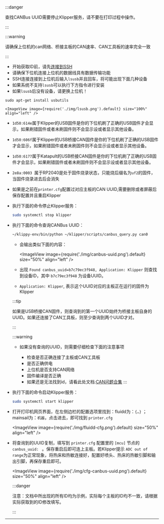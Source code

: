 
:::danger

查找CANBus UUID需要停止Klipper服务，请不要在打印过程中操作。

:::

:::warning

请确保上位机的can网络、桥接主板的CAN速率、CAN工具板的速率完全一致

:::

* 开始获取ID前，请先[连接到SSH](/docs/DebugDoc/BasicTutorial/index.mdx "点击即可跳转") 
* 请确保下位机连接上位机的数据线具有数据传输功能
* SSH连接连接到上位机后输入`lsusb`并且回车，将可能出现下面几种设备
* 如果系统不支持`lsusb`可以执行下方指令进行安装
* 如果`lsusb`后没有设备，请更换上位机！

```
sudo apt-get install usbutils
```

    <ImageView image={require('./img/lsusb.png').default} size="100%" align="left" />

* `1d50:614e`属于Klipper的USB固件是你的下位机刷了正确的USB固件才会显示，如果刷错固件或者未刷固件则不会显示设或者显示其他设备。
* `1d50:606f`属于Klipper的USB桥接CAN固件是你的下位机刷了正确的USB固件才会显示，如果刷错固件或者未刷固件则不会显示设或者显示其他设备。
* `1d50:6177`属于Katapult的USB桥接CAN固件是你的下位机刷了正确的USB固件才会显示，如果刷错固件或者未刷固件则不会显示设或者显示其他设备。
* `2e8a:0003 `属于RP2040是处于固件烧录状态，只能烧后缀名为`uf2`的固件，当固件烧录进去后会消失

* 如果是之前在`printer.cfg`配置过对应主板的CAN UUID,需要删除或者屏蔽后保存配置并且重启Klipper

* 执行下面的命令停止Klipper服务：

    ```bash
    sudo systemctl stop klipper
    ```

* 执行下面的命令查询CANBus UUID：

    ```bash
    ~/klippy-env/bin/python ~/klipper/scripts/canbus_query.py can0
    ```

    * 会输出类似下面的内容：

        <ImageView image={require('./img/canbus-uuid.png').default} size="50%" align="left" />
    
    * 出现 `Found canbus_uuid=b7c79ec3f948, Application: Klipper` 则查找到设备ID，其中 `b7c79ec3f948` 为设备UUID。
    * `Application: Klipper`, 表示这个UUID对应的主板正在运行的固件为Klipper

    :::tip

    如果是USB桥接CAN固件，则查询到的第一个UUID始终为桥接主板自身的UUID。如果还连接了CAN工具板，则至少查询到两个UUID才对。

    :::

    :::warning

    * 如果没有查询的UUID，则需要仔细检查下面的注意事项

        * 检查是否正确连接了主板或CAN工具板
        * 是否正确供电
        * 上位机是否支持CAN网络
        * 固件编译是否正确
        * 如果还是无法找到id，请看此处文档:[CAN问题合集](/docs/DebugDoc/faq/klipper_can "点击即可跳转") 
    :::

* 执行下面的命令启动Klipper服务：

    ```bash
    sudo systemctl start klipper
    ```

* 打开打印机网页界面，在左侧边栏的配置选项里找到：fluidd为：`{…}` ；mainsail为：`机器`，点击进去，即可找到 `printer.cfg`

    <ImageView image={require('./img/fluidd-cfg.png').default} size="50%" align="left" />

* 将查询到的UUID复制，填写到 `printer.cfg` 配置里的 `[mcu]` 节点的 `canbus_uuid: ` 。保存重启后即可连上主板。若Klipper提示 ``ADC out of range``为正常现象，将热床和热敏连接好，配置好喷头、热床的热敏引脚和输出引脚，再保存重启即可。

    <ImageView image={require('./img/cfg-canbus-uuid.png').default} size="50%" align="left" />

    :::danger

    注意：文档中所出现的所有ID均为示例，实际每个主板的ID均不一致，请根据实际获取到的ID修改填写。

    :::

----
